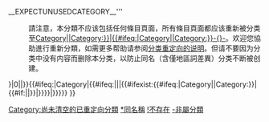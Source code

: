 __EXPECTUNUSEDCATEGORY__{{cmbox
| class = box-分类重定向
| type = move
| image = [[Image:Redirect arrow zh.svg|52px]]
| text = 
'''本分类已重定向至：<span id="SoftRedirect">{{selflink|{{#ifeq:{{NAMESPACE:{{{1}}} }}|Category||Category:}}{{{1}}}}}</span>'''
:請注意，本分類不应该包括任何條目頁面，所有條目頁面都应该重新被分类至[[:{{#ifeq:{{NAMESPACE:{{{1}}} }}|Category||Category:}}{{{1}}}|{{#ifeq:{{NAMESPACE:{{{1}}} }}|Category||Category:}}-{}-{{{1}}}]]。欢迎您協助進行重新分類，如需更多帮助请参阅[[Wikipedia:页面分类#分类重定向|分类重定向的说明]]。但请不要因为分类中没有内容而删除本分类，以防止同名（含僅地區詞差異）分类不断被创建。
<includeonly>{{{category|{{#ifeq:{{PAGESINCAT:{{PAGENAME}}}}|0||[[Category:尚未清空的已重定向分類]]}}{{#ifeq:{{NAMESPACE}}|Category|{{#ifeq:{{PAGENAME}}|{{PAGENAME:{{{1}}}}}|[[Category:錯誤的已重定向分類|*同名稱]]|{{#ifexist:{{#ifeq:{{NAMESPACE:{{{1}}} }}|Category||Category:}}{{{1}}}|{{#if:{{{2|}}}|[[Category:已重定向的分类|{{{2}}}]]|[[Category:已重定向的分类|{{PAGENAME}}]]}}|[[Category:錯誤的已重定向分類|!不存在]]}}}}|[[Category:錯誤的已重定向分類|-非屬分類]]}}}}}</includeonly>
}}<noinclude>
{{Documentation}}
</noinclude>